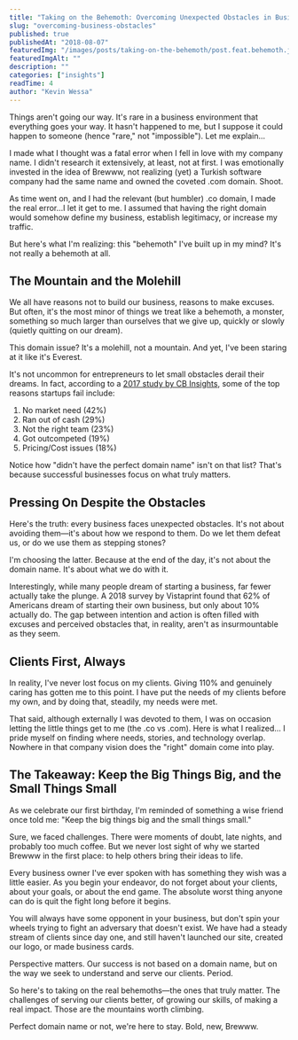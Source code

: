 ```yaml
---
title: "Taking on the Behemoth: Overcoming Unexpected Obstacles in Business"
slug: "overcoming-business-obstacles"
published: true
publishedAt: "2018-08-07"
featuredImg: "/images/posts/taking-on-the-behemoth/post.feat.behemoth.jpeg"
featuredImgAlt: ""
description: ""
categories: ["insights"]
readTime: 4
author: "Kevin Wessa"
---
```


Things aren't going our way. It's rare in a business environment that everything goes your way. It hasn't happened to me, but I suppose it could happen to someone (hence "rare," not "impossible"). Let me explain...

I made what I thought was a fatal error when I fell in love with my company name. I didn't research it extensively, at least, not at first. I was emotionally invested in the idea of Brewww, not realizing (yet) a Turkish software company had the same name and owned the coveted .com domain. Shoot.

As time went on, and I had the relevant (but humbler) .co domain, I made the real error...I let it get to me. I assumed that having the right domain would somehow define my business, establish legitimacy, or increase my traffic.

But here's what I'm realizing: this "behemoth" I've built up in my mind? It's not really a behemoth at all.

## The Mountain and the Molehill

We all have reasons not to build our business, reasons to make excuses. But often, it's the most minor of things we treat like a behemoth, a monster, something so much larger than ourselves that we give up, quickly or slowly (quietly quitting on our dream).

This domain issue? It's a molehill, not a mountain. And yet, I've been staring at it like it's Everest.

It's not uncommon for entrepreneurs to let small obstacles derail their dreams. In fact, according to a [2017 study by CB Insights](https://www.cbinsights.com/research/startup-failure-reasons-top/), some of the top reasons startups fail include:

1. No market need (42%)
2. Ran out of cash (29%)
3. Not the right team (23%)
4. Got outcompeted (19%)
5. Pricing/Cost issues (18%)

Notice how "didn't have the perfect domain name" isn't on that list? That's because successful businesses focus on what truly matters.

## Pressing On Despite the Obstacles

Here's the truth: every business faces unexpected obstacles. It's not about avoiding them—it's about how we respond to them. Do we let them defeat us, or do we use them as stepping stones?

I'm choosing the latter. Because at the end of the day, it's not about the domain name. It's about what we do with it.

Interestingly, while many people dream of starting a business, far fewer actually take the plunge. A 2018 survey by Vistaprint found that 62% of Americans dream of starting their own business, but only about 10% actually do. The gap between intention and action is often filled with excuses and perceived obstacles that, in reality, aren't as insurmountable as they seem.

## Clients First, Always

In reality, I've never lost focus on my clients. Giving 110% and genuinely caring has gotten me to this point. I have put the needs of my clients before my own, and by doing that, steadily, my needs were met.

That said, although externally I was devoted to them, I was on occasion letting the little things get to me (the .co vs .com). Here is what I realized... I pride myself on finding where needs, stories, and technology overlap. Nowhere in that company vision does the "right" domain come into play.

## The Takeaway: Keep the Big Things Big, and the Small Things Small

As we celebrate our first birthday, I'm reminded of something a wise friend once told me: "Keep the big things big and the small things small."

Sure, we faced challenges. There were moments of doubt, late nights, and probably too much coffee. But we never lost sight of why we started Brewww in the first place: to help others bring their ideas to life.

Every business owner I've ever spoken with has something they wish was a little easier. As you begin your endeavor, do not forget about your clients, about your goals, or about the end game. The absolute worst thing anyone can do is quit the fight long before it begins.

You will always have some opponent in your business, but don't spin your wheels trying to fight an adversary that doesn't exist. We have had a steady stream of clients since day one, and still haven't launched our site, created our logo, or made business cards.

Perspective matters. Our success is not based on a domain name, but on the way we seek to understand and serve our clients. Period.

So here's to taking on the real behemoths—the ones that truly matter. The challenges of serving our clients better, of growing our skills, of making a real impact. Those are the mountains worth climbing.

Perfect domain name or not, we're here to stay. Bold, new, Brewww.
